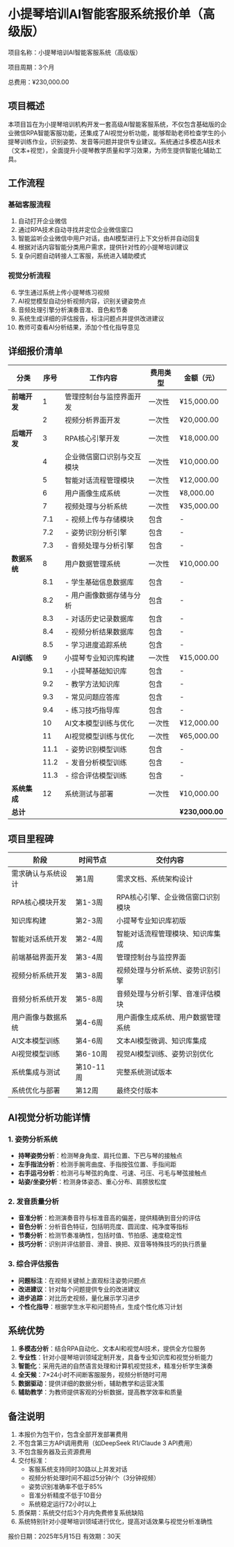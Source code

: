 # 小提琴培训AI智能客服系统报价单（高级版）

项目名称：小提琴培训AI智能客服系统（高级版）

项目周期：3个月

总费用：¥230,000.00

## 项目概述

本项目旨在为小提琴培训机构开发一套高级AI智能客服系统，不仅包含基础版的企业微信RPA智能客服功能，还集成了AI视觉分析功能，能够帮助老师检查学生的小提琴训练作业，识别姿势、发音等问题并提供专业建议。系统通过多模态AI技术（文本+视觉），全面提升小提琴教学质量和学习效果，为师生提供智能化辅助工具。

## 工作流程

### 基础客服流程
1. 自动打开企业微信
2. 通过RPA技术自动寻找并定位企业微信窗口
3. 智能监听企业微信中用户对话，由AI模型进行上下文分析并自动回复
4. 根据对话内容智能分类用户需求，提供针对性的小提琴培训建议
5. 复杂问题自动转接人工客服，系统进入辅助模式

### 视觉分析流程
6. 学生通过系统上传小提琴练习视频
7. AI视觉模型自动分析视频内容，识别关键姿势点
8. 音频处理引擎分析演奏音准、音色和节奏
9. 系统生成详细的评估报告，标注问题点并提供改进建议
10. 教师可查看AI分析结果，添加个性化指导意见

## 详细报价清单

| 分类 | 序号 | 工作内容 | 费用类型 | 金额（元） |
|-----|-----|---------|----------|-----------|
| **前端开发** | 1 | 管理控制台与监控界面开发 | 一次性 | ¥15,000.00 |
|  | 2 | 视频分析界面开发 | 一次性 | ¥20,000.00 |
| **后端开发** | 3 | RPA核心引擎开发 | 一次性 | ¥18,000.00 |
|  | 4 | 企业微信窗口识别与交互模块 | 一次性 | ¥10,000.00 |
|  | 5 | 智能对话流程管理模块 | 一次性 | ¥12,000.00 |
|  | 6 | 用户画像生成系统 | 一次性 | ¥8,000.00 |
|  | 7 | 视频处理与分析系统 | 一次性 | ¥35,000.00 |
|  | 7.1 | - 视频上传与存储模块 | 包含 | - |
|  | 7.2 | - 姿势识别分析引擎 | 包含 | - |
|  | 7.3 | - 音频处理与分析引擎 | 包含 | - |
| **数据系统** | 8 | 用户数据管理系统 | 一次性 | ¥10,000.00 |
|  | 8.1 | - 学生基础信息数据库 | 包含 | - |
|  | 8.2 | - 用户画像数据存储与分析 | 包含 | - |
|  | 8.3 | - 对话历史记录数据库 | 包含 | - |
|  | 8.4 | - 视频分析结果数据库 | 包含 | - |
|  | 8.5 | - 学习进度追踪系统 | 包含 | - |
| **AI训练** | 9 | 小提琴专业知识库构建 | 一次性 | ¥15,000.00 |
|  | 9.1 | - 小提琴基础知识库 | 包含 | - |
|  | 9.2 | - 教学方法知识库 | 包含 | - |
|  | 9.3 | - 常见问题应答库 | 包含 | - |
|  | 9.4 | - 练习技巧指导库 | 包含 | - |
|  | 10 | AI文本模型训练与优化 | 一次性 | ¥12,000.00 |
|  | 11 | AI视觉模型训练与优化 | 一次性 | ¥65,000.00 |
|  | 11.1 | - 姿势识别模型训练 | 包含 | - |
|  | 11.2 | - 发音分析模型训练 | 包含 | - |
|  | 11.3 | - 综合评估模型训练 | 包含 | - |
| **系统集成** | 12 | 系统测试与部署 | 一次性 | ¥10,000.00 |
| **总计** |  |  |  | **¥230,000.00** |

## 项目里程碑

| 阶段 | 时间节点 | 交付内容 |
|-----|---------|---------|
| 需求确认与系统设计 | 第1周 | 需求文档、系统架构设计 |
| RPA核心模块开发 | 第1-3周 | RPA核心引擎、企业微信窗口识别模块 |
| 知识库构建 | 第2-3周 | 小提琴专业知识库初版 |
| 智能对话系统开发 | 第2-4周 | 智能对话流程管理模块、知识库集成 |
| 前端基础界面开发 | 第3-4周 | 管理控制台与监控界面 |
| 视频分析系统开发 | 第3-8周 | 视频处理与分析系统、姿势识别引擎 |
| 音频分析系统开发 | 第5-8周 | 音频处理与分析引擎、音准评估模块 |
| 用户画像与数据系统 | 第4-6周 | 用户画像生成系统、用户数据管理系统 |
| AI文本模型训练 | 第4-6周 | 文本AI模型微调、知识库集成 |
| AI视觉模型训练 | 第6-10周 | 视觉AI模型训练、姿势识别优化 |
| 系统集成与测试 | 第10-11周 | 完整系统测试版本 |
| 系统优化与部署 | 第12周 | 最终交付版本 |

## AI视觉分析功能详情

### 1. 姿势分析系统
- **持琴姿势分析**：检测琴身角度、肩托位置、下巴与琴的接触点
- **左手指法分析**：检测手腕弯曲度、手指按弦位置、手指间距
- **右手运弓分析**：检测弓与琴弦的角度、弓速、弓压、弓毛与琴弦接触点
- **站姿/坐姿分析**：检测身体姿态、重心分布、肩膀放松度

### 2. 发音质量分析
- **音准分析**：检测演奏音符与标准音高的偏差，提供精确到音分的评估
- **音色分析**：分析音色特征，包括明亮度、圆润度、纯净度等指标
- **节奏分析**：检测节奏准确性，包括时值、节拍感、速度稳定性
- **技巧分析**：识别并评估颤音、滑音、换把、双音等特殊技巧的执行质量

### 3. 综合评估报告
- **问题标注**：在视频关键帧上直观标注姿势问题点
- **改进建议**：针对每个问题提供专业的改进建议
- **进步追踪**：对比历史视频，量化展示学习进步
- **个性化指导**：根据学生水平和问题特点，生成个性化练习计划

## 系统优势

1. **多模态分析**：结合RPA自动化、文本AI和视觉AI技术，提供全方位服务
2. **专业性**：针对小提琴培训领域定制开发，具备专业知识库和视觉分析能力
3. **智能化**：采用先进的自然语言处理和计算机视觉技术，精准分析学生演奏
4. **全天候**：7×24小时不间断客服服务，视频分析随时可用
5. **数据驱动**：提供详细的数据分析，辅助教学和运营决策
6. **辅助教学**：为教师提供客观的分析数据，提高教学效率和质量

## 备注说明

1. 本报价为包干价，包含全部开发部署费用
2. 不包含第三方API调用费用（如DeepSeek R1/Claude 3 API费用）
3. 不包含服务器及云资源费用
4. 交付标准：
   - 客服系统支持同时30路以上并发对话
   - 视频分析处理时间不超过5分钟/个（3分钟视频）
   - 姿势识别准确率不低于85%
   - 音准分析精度不低于10音分
   - 系统稳定运行72小时以上
5. 质保期：系统交付后3个月内免费修复系统缺陷
6. 系统特别针对小提琴培训领域进行优化，提高对话效果与视觉分析准确性

报价日期：2025年5月15日
有效期：30天

